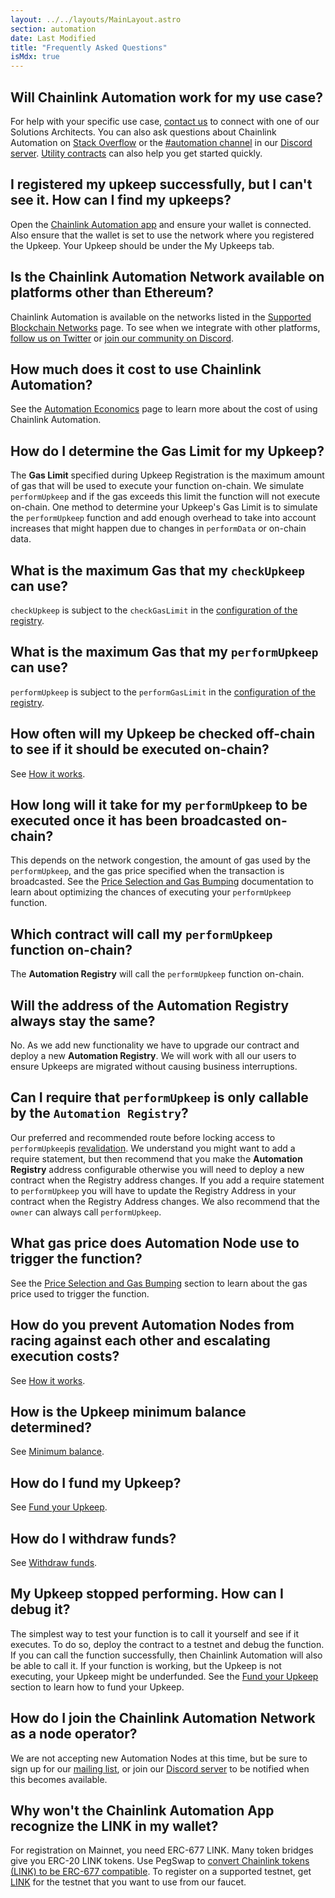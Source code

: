 ```yaml
---
layout: ../../layouts/MainLayout.astro
section: automation
date: Last Modified
title: "Frequently Asked Questions"
isMdx: true
---
```


## Will Chainlink Automation work for my use case?

For help with your specific use case, [contact us](https://chain.link/contact?ref_id=Automation) to connect with one of our Solutions Architects. You can also ask questions about Chainlink Automation on [Stack Overflow](https://stackoverflow.com/questions/ask?tags=chainlink) or the [#automation channel](https://discord.com/channels/592041321326182401/821350860302581771) in our [Discord server](https://discord.gg/qj9qarT). [Utility contracts](/chainlink-automation/utility-contracts) can also help you get started quickly.

## I registered my upkeep successfully, but I can't see it. How can I find my upkeeps?

Open the [Chainlink Automation app](https://automation.chain.link/) and ensure your wallet is connected. Also ensure that the wallet is set to use the network where you registered the Upkeep. Your Upkeep should be under the My Upkeeps tab.

## Is the Chainlink Automation Network available on platforms other than Ethereum?

Chainlink Automation is available on the networks listed in the [Supported Blockchain Networks](/chainlink-automation/supported-networks) page. To see when we integrate with other platforms, [follow us on Twitter](https://twitter.com/chainlink) or [join our community on Discord](https://discord.com/channels/592041321326182401/821350860302581771).

## How much does it cost to use Chainlink Automation?

See the [Automation Economics](/chainlink-automation/automation-economics) page to learn more about the cost of using Chainlink Automation.

## How do I determine the Gas Limit for my Upkeep?

The **Gas Limit** specified during Upkeep Registration is the maximum amount of gas that will be used to execute your function on-chain. We simulate `performUpkeep` and if the gas exceeds this limit the function will not execute on-chain. One method to determine your Upkeep's Gas Limit is to simulate the `performUpkeep` function and add enough overhead to take into account increases that might happen due to changes in `performData` or on-chain data.

## What is the maximum Gas that my `checkUpkeep` can use?

`checkUpkeep` is subject to the `checkGasLimit` in the [configuration of the registry](/chainlink-automation/supported-networks/#configurations).

## What is the maximum Gas that my `performUpkeep` can use?

`performUpkeep` is subject to the `performGasLimit` in the [configuration of the registry](/chainlink-automation/supported-networks/#configurations).

## How often will my Upkeep be checked off-chain to see if it should be executed on-chain?

See [How it works](/chainlink-automation/overview/#how-it-works).

## How long will it take for my `performUpkeep` to be executed once it has been broadcasted on-chain?

This depends on the network congestion, the amount of gas used by the `performUpkeep`, and the gas price specified when the transaction is broadcasted. See the [Price Selection and Gas Bumping](/chainlink-automation/automation-economics/#price-selection-and-gas-bumping) documentation to learn about optimizing the chances of executing your `performUpkeep` function.

## Which contract will call my `performUpkeep` function on-chain?

The **Automation Registry** will call the `performUpkeep` function on-chain.

## Will the address of the Automation Registry always stay the same?

No. As we add new functionality we have to upgrade our contract and deploy a new **Automation Registry**. We will work with all our users to ensure Upkeeps are migrated without causing business interruptions.

## Can I require that `performUpkeep` is only callable by the `Automation Registry`?

Our preferred and recommended route before locking access to `performUpkeep`is [revalidation](/chainlink-automation/compatible-contract-best-practice#revalidate-performupkeep). We understand you might want to add a require statement, but then recommend that you make the **Automation Registry** address configurable otherwise you will need to deploy a new contract when the Registry address changes. If you add a require statement to `performUpkeep` you will have to update the Registry Address in your contract when the Registry Address changes. We also recommend that the `owner` can always call `performUpkeep`.

## What gas price does Automation Node use to trigger the function?

See the [Price Selection and Gas Bumping](/chainlink-automation/automation-economics/#price-selection-and-gas-bumping) section to learn about the gas price used to trigger the function.

## How do you prevent Automation Nodes from racing against each other and escalating execution costs?

See [How it works](/chainlink-automation/overview/#how-it-works).

## How is the Upkeep minimum balance determined?

See [Minimum balance](/chainlink-automation/automation-economics/#minimum-balance).

## How do I fund my Upkeep?

See [Fund your Upkeep](/chainlink-automation/manage-upkeeps/#fund-your-upkeep).

## How do I withdraw funds?

See [Withdraw funds](/chainlink-automation/manage-upkeeps/#withdraw-funds).

## My Upkeep stopped performing. How can I debug it?

The simplest way to test your function is to call it yourself and see if it executes. To do so, deploy the contract to a testnet and debug the function. If you can call the function successfully, then Chainlink Automation will also be able to call it. If your function is working, but the Upkeep is not executing, your Upkeep might be underfunded. See the [Fund your Upkeep](/chainlink-automation/manage-upkeeps/#fund-your-upkeep) section to learn how to fund your Upkeep.

## How do I join the Chainlink Automation Network as a node operator?

We are not accepting new Automation Nodes at this time, but be sure to sign up for our [mailing list](/resources/developer-communications), or join our [Discord server](https://discord.gg/qj9qarT) to be notified when this becomes available.

## Why won't the Chainlink Automation App recognize the LINK in my wallet?

For registration on Mainnet, you need ERC-677 LINK. Many token bridges give you ERC-20 LINK tokens. Use PegSwap to [convert Chainlink tokens (LINK) to be ERC-677 compatible](https://pegswap.chain.link/). To register on a supported testnet, get [LINK](/resources/link-token-contracts) for the testnet that you want to use from our faucet.
